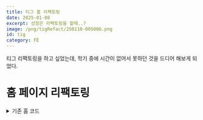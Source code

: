 ```yaml
---
title: 티그 홈 리팩토링
date: 2025-01-08
excerpt: 성장은 리팩토링을 할때..?
image: /png/tigRefact/250110-005006.png
id: tig
category: FE
---
```


티그 리팩토링을 하고 싶었는데, 학기 중에 시간이 없어서 못하던 것을 드디어 해보게 되었다.

# 홈 페이지 리팩토링

<details>
  <summary>기존 홈 코드</summary>
  <div markdown="1">
```tsx
'use client';
...

const bannerArray: React.FunctionComponent<React.SVGProps<SVGSVGElement>>[] = [
HomeBannerSVG1,
HomeBannerSVG2,
HomeBannerSVG3,
HomeBannerSVG4,
HomeBannerSVG5,
];

const bannerLinkArray = [
'https://tigleisure.com/',
'https://longing-scallop-dfd.notion.site/3-000-2a2677fd096047a8b715219db39cd15d?pvs=4',
'https://longing-scallop-dfd.notion.site/10-000-5-87053ece85e2448e9744d89465dbffde?pvs=4',
'https://longing-scallop-dfd.notion.site/10-000-5-87053ece85e2448e9744d89465dbffde?pvs=4',
'https://longing-scallop-dfd.notion.site/3-000-won-discount-coupon-policy-74d16e4cb53c4c90bac604ebd03599b4?pvs=4',
];

export default function Home() {
  return (
    <Suspense fallback={<TigLoadingPage />}>
      <HomeContent />
    </Suspense>
  );
}

function HomeContent() {
const [currentBanner, setCurrentBanner] = useState(0);
const [isBannerClicked, setIsBannerClicked] = useState(false);
const router = useRouter();
const CurrentBannerSVG = bannerArray[currentBanner];

const nextBanner = () => {
setCurrentBanner((prev) => (prev + 1) % bannerArray.length);
};

const prevBanner = () => {
setCurrentBanner(
(prev) => (prev - 1 + bannerArray.length) % bannerArray.length
);
};

useEffect(() => {
let timer: string | number | NodeJS.Timeout | undefined;
if (!isBannerClicked) {
timer = setInterval(nextBanner, 3000);
} else {
clearInterval(timer);
}

    return () => clearInterval(timer);

}, [isBannerClicked]);
const MAINARRAY = mainArray;
const { clubCards, recommendClubCards, isSuccess } = useGeolocation();
const [isVisible, setIsVisible] = useState(true);
const [lastScrollY, setLastScrollY] = useState(0);

useEffect(() => {
if (typeof window === 'undefined') return;

    const controlNavbar = () => {
      const currentScrollY = document.documentElement.scrollTop;
      console.log(currentScrollY);
      if (currentScrollY > lastScrollY) {
        setIsVisible(false);
      } else {
        setIsVisible(true);
      }
      setLastScrollY(currentScrollY);
    };

    window.addEventListener('scroll', controlNavbar);

    return () => {
      window.removeEventListener('scroll', controlNavbar);
    };

}, [lastScrollY]);

return (

<main className="w-full flex flex-col pb-[40px] bg-white">
  <SearchHeader isHomeOrResultPage className="sticky" />
  <Tabs
    tabArray={MAINARRAY}
    from="home"
    className={`stickytransition-transform duration-300 ease-in-out z-[9] top-[58px] ${
      isVisible ? 'translate-y-0' : '-translate-y-300'
    }`}
  />
  {!isSuccess && <TigLoadingPage />}
  {isSuccess && (
    <>
      <div
        className="relative w-full max-w-[640px] mb-5 cursor-pointer"
        onMouseDown={() => setIsBannerClicked(true)}
        onMouseUp={() => setIsBannerClicked(false)}
        onMouseLeave={() => setIsBannerClicked(false)}
        onClick={() => {
          router.push(bannerLinkArray[currentBanner]);
        }}
      >
        <CurrentBannerSVG className="w-full h-auto" />
        <div className="absolute bottom-[14px] right-5 bg-black bg-opacity-50 text-white px-2 py-1 rounded  caption4">
          {currentBanner + 1}&nbsp;&nbsp;|&nbsp;&nbsp;{bannerArray.length}
        </div>
      </div>
      <UIList />
      {clubCards.length !== 0 && (
        <HomeCardList
          title="근처에서 즐길 수 있는 스포츠예요"
          Card={clubCards}
        />
      )}
      <HomeCardList title="이런 스포츠 어때요?" Card={recommendClubCards} />
      <Footer />
    </>
  )}
</main>
); }

````
  </div>
</details>

기존의 코드... 사실 리팩토링을 한 번도 안한 것은 아니기 때문에 API 호출하는 부분은 어느정도 빼놨지만, 새로운 기능들이 추가되면서 정신없어졌다. 좀 심할정도..

<br /> 리팩토링을 시작하기 전에 전체 틀을 바꾸고 싶었다.

`Next.js`를 사용하면 만들었지만, 대부분의 컴포넌트에 `use client`를 사용하여 넥스트를 사용하는 이유가 없어지고 있다는 느낌을 많이 받았다.
유저와의 상호작용이 많이 필요하고, 로그인/비로그인 유저를 구분하기 위해 어쩔 수 없다고 합리화 하고 있었지만 변명뿐이라는 생각을 항상 했었다.

## 로그인 / 비로그인 유저 구분

토큰을 사용해 구분해야 하는데, `http-only` 속성이 부여된 쿠키는 까보지 못한다는 생각때문에 AT는 헤더로 옮겨와 로컬스토리지에 심어두는 방식을 이용했지만
이 방법은 `XSS`공격에 위험요인이 될 수 있다고 생각했다.

이를 위해 RSC와 middleware를 사용했다. CC는 클라이언트 단이기 때문에 `http-only`속성이 부여된 쿠키는 읽어볼 수 없지만 RSC는 서버단이기 때문에 읽을 수 있었다.

쿠키에서 토큰을 읽을 수 있다면 로그인/비로그인 유저구분을 정상적으로 할 수 있고 플러스알파로 성능향상, 보안강화의 이점이 있었기 때문에 적용했다.

## 선언형 컴포넌트

또한 `Suspense`를 사용하지 않았기 때문에 명령형 컴포넌트로 만들었는데 이는 가독성을 많이 해친다고 생각해서 선언형으로 바꾸고 싶었다.
이를 위해선 먼저 바꿔야할 부분들이 있었다.

### 기존 로직 변경

먼저 우리 `home`의 API는 나의 위,경도를 사용한다. MVP를 만들었을때 내 정보를 쏘니깐 이건 `POST`메서드를 사용해야지 하고 `POST`로 만들었지만, 이렇게 하면 `suspense`를 적용할 수 없다. 그리고 `POST`요청은 DB의 데이터가 변경될 때 사용하는 것이 맞으므로 메서드 사용이 잘못된 부분도 있었다.

현재 `tanstack query`에서는 `useMutate`에서는 suspense 관련 기능을 사용할 수 없었고 `useSuspenseQuery`, 즉 `GET`요청을 사용한 경우에만 이를 이용할 수 있었다. 이를 위해 백엔드와 함께 메서드를 변경했다.

<br/ >이제 서버에서 토큰을 확인해 로그인여부를 구분할 수 있으므로 필요한 API를 구분해 불러왔다. 이렇게 함으로써 스트리밍도 적용할 수 있게 되었다. 홈 배너, 카테고리등은 SSR를 통해 구현할 수 있기 때문에 적용해줬다.

### 커스텀 훅 구현

####  useScroll()훅 구현
  실질적으로 스크롤 관련해서 필요한 상태는 `isVisible`이다. 커스텀훅을 만들고 이 값만 받아오도록 수정했다.
####  컴포넌트 화
  홈 배너는 아예 다른 구역이기 때문에 컴포넌트화 했고, 구분할 수 있는 부분들은 구분해줬다.
####  useLocation()훅 리팩토링
  코드 내부에서 위치를 받아오는 로직이 있었는데, 이 훅 역시 분리해줘서 가독성을 높여줬다.

# 리팩토링 후
```ts
//page.tsx(RSC)
export default function Home() {
  const isLogin = cookies().get('accessToken') !== undefined;

  return (
    <main className="w-full flex flex-col pb-[40px] bg-white shadow-mainShadow">
      <HomeContent isLogin={isLogin}>
        <HomeBanner />
        <UIList />
      </HomeContent>
    </main>
  );
}
```

```ts
//homeContent.tsx(CC)
export default function HomeContent({
  isLogin,
  children,
}: {
  isLogin: boolean;
  children: React.ReactNode;
}) {
  const MAINARRAY = mainArray;
  const { clubCards, recommendClubCards } = useGeolocation(isLogin);
  const { isVisible } = useScroll();

  return (
    <>
      <SearchHeader isHomeOrResultPage className="sticky" />
      <Tabs
        tabArray={MAINARRAY}
        from="home"
        className={`stickytransition-transform duration-300 ease-in-out z-[9] top-[58px] ${
          isVisible ? 'translate-y-0' : '-translate-y-300'
        }`}
      />
      {children}
      <HomeCardList title="근처에서 즐길 수 있는 스포츠예요" Card={clubCards} />
      <HomeCardList title="이런 스포츠 어때요?" Card={recommendClubCards} />
      <Footer />
    </>
  );
}
```

훨씬 깔끔해졌다.

선언형 컴포넌트를 사용함으로써 분기처리를 할 필요가 없어졌고, 커스텀 훅을 분리하여 필요한 상태만 가져와 사용하여 가독성이 좋아졌다. 또한 컴포넌트로 분리함으로써 무슨 역할을 하는지 알기 쉬워졌다.

SSR 및 스트리밍을 적용해서 `pre-rendering`이 가능한 부분은 미리 렌더링 해주고, 부분적으로 `Suspense`를 걸어 UX를 향상시켰다.

<br />
### 기존 홈 로딩
<img
  src="/png/tig/250127-181651.png"
  alt="기존홈로딩"
  width={200}
  height={300}
/>
<br />
### 현재 홈 로딩
<img
  src="/png/tig/250127-181728.png"
  alt="기존홈로딩"
  width={200}
  height={300}
/>

<br />

# 폰트 개선

```css
@font-face {
  font-family: 'Pretendard';
  src: url('../styles/fonts/Pretendard-Bold.otf') format('opentype');
  font-weight: bold;
  font-style: normal;
}

@font-face {
  font-family: 'Pretendard';
  src: url('../styles/fonts/Pretendard-SemiBold.otf') format('opentype');
  font-weight: 600;
  font-style: normal;
}

@font-face {
  font-family: 'Pretendard';
  src: url('../styles/fonts/Pretendard-Medium.otf') format('opentype');
  font-weight: 500;
  font-style: normal;
}

@font-face {
  font-family: 'Pretendard';
  src: url('../styles/fonts/Pretendard-Regular.otf') format('opentype');
  font-weight: normal;
  font-style: normal;
}

* {
  ...
  font-family: Pretendard, 'Pretendard Variable', -apple-system,
    BlinkMacSystemFont, system-ui, Roboto, 'Helvetica Neue', 'Segoe UI',
    'Apple SD Gothic Neo', 'Noto Sans KR', 'Malgun Gothic', 'Apple Color Emoji',
    'Segoe UI Emoji', 'Segoe UI Symbol', sans-serif;
}
```

![250127-183217](/png/tig/250127-183217.png)
`otf`방식을 사용하고 있었다. 이 방식을 채택했던 이유는 이렇게 해야 모바일 환경에서도 깨지지 않는다고 생각했기 떄문이다.

하지만 이 방식은 네트워크상 시간소요가 과하게 되었고, 무엇보다 SSR를 적용을 하니 깜빡임현상이 일어났다.

<br />
`otf`는 OpenType Font의 약자로 일반폰트형식이지만 웹 환경 최적화가 이루어져있지 않기
때문에 용량이 크고 로딩하는데 시간이 오래걸렸다. 그래서 이를 `woff`, Web Open Font
Format으로 변경해줬다.

```css
* {
  box-sizing: border-box;
  font-size: 16px;
  padding: 0;
  margin: 0;
  font-family: 'Pretendard Variable', -apple-system, BlinkMacSystemFont, system-ui,
    Roboto, 'Helvetica Neue', 'Segoe UI', 'Apple SD Gothic Neo', 'Noto Sans KR',
    'Malgun Gothic', 'Apple Color Emoji', 'Segoe UI Emoji', 'Segoe UI Symbol', sans-serif;
}
```

```ts
import localFont from 'next/font/local';

const pretendard = localFont({
  src: '../styles/fonts/PretendardVariable.woff2',
  display: 'swap',
  weight: '45 920',
});
...
export default function RootLayout({
  children,
}: Readonly<{
  children: React.ReactNode;
}>) {
  return (
    <html lang="ko">
      <body className={pretendard.className}>
  ...
```
![250127-183034](/png/tig/250127-183034.png)
`next/font/local`을 통해 최적화까지 거쳐주니 속도를 500% 향상시킬 수 있었고, `display: swap`을 통해 깜빡임 현상도 없앨 수 있었다.

# 쿠키처리
쿠키는 백엔드에서 발급해준다. 물론 프론트에서 발급할 수도 있다. 클라이언트에서 발급하는 쿠키는 `http-only`를 부여할 수 없기 때문에 로컬스토리지에 저장하는 것과 별반 다를 게 없다.

쿠키를 사용하는 로직으로 변경하면서 모든 요청에 쿠키가 담기길 바랬다. 배포서버기준에서는 문제가 없지만 개발서버에서는 문제가 발생했다.

로컬서버의 도메인은 `localhost:3000`이고 api를 요청하는 서버서는 `test.tig...이다. 그리고 백엔드에서 담아주는 쿠키의 도메인값은 `.tig...`이라 서버 API 요청에는 쿠키가 정상적으로 담기지만 페이지 요청에는 담기지 않았다.

나는 미들웨어 혹은 RSC에서 토큰을 사용해 분기처리를 하려 했는데, 여기서는 쿠키가 담겨있지 않아서 문제가 되었다.

## 로컬서버 도메인을 바꾼다?
`etc/hosts`파일에 `127.0.0.1`의 도메인을 수정하는 방식을 사용하면 내 로컬서버에서 임의의 도메인을 사용할 수 있지만, 이는 정상적으로 동작하지 않았다. 정확한 이유는 찾지 못했지만, DNS관련해서 문제가 있는거 아닐까 생각했다.

## 개발서버 기준으로 쿠키를 2개 쏴줘
이게 올바른 해결책이라고 생각했다. 개발서버에서 보내는 요청은 도메인이 `localhost`, `test.tig...` 이렇게 2개를 보내주면 된다고 생각했다. GA도 이 방법을 사용하고 있기 떄문에 최선의 방법이라고 생각했지만, 백엔드에서 시도해봤지만 구현이 불가능 하다고 했다.

## 개발서버일때만 내가 쿠키에 담아서 사용하자.
최후의 방법으로 사용한 방법은 개발서버 기준으로 로그인 시 헤더에 AT를 넘겨주면 내가 클라이언트에서 쿠키에 박아 사용하는 방법이다. 이는 브라우저에서 접근이 가능하지만, 개발서버에서만 그렇기 떄문에 문제가 되지 않는다.

<br />현재는 마지막 방법을 사용하고 있고, 백엔드에서 2번째 방법 구현에 성공하면 바꿀 예정이다.

# tanstack query 동기화 이슈 해결
낙관적 업데이트를 했을때, 예약을 성공/실패 했을때 원하는대로 동기화가 일어나지 않았다.

예약에 성공했음에도 새로고침 이전까지 예약이 생기지 않는다거나, 낙관적 업데이트를 홈 페이지에서 실행했는데 위시리스트에 들어가보면 새로고침 이전까지 반영이 되어있지 않는다는 등.

이는 `devtools`를 통해 디버깅하며 해결했다.

## 디버깅
위시리스트 추가하는 경우를 살펴보자. 

업데이트 이후 `queryClient.invalidateQueries({ queryKey: ['wishlist'] });`를 통해 `queryKey`를 무효화 시켜줬지만, 사라지지 않았다.
`devtools`를 보니, `inactive`인 데이터에 대해서는 `invalidateQueries`가 적용되지 않고 있었다.

그래서 `queryClient.removeQueries({ queryKey: ['wishlist'] });`를 통해 쿼리를 삭제하는 방법을 시도해보았다.
분명 삭제는 되었지만, 위시리스트 페이지에 접속하면 다시 쿼리가 살아났다. 캐시문제인가? 싶어서 `queryCache.clear();`를 추가했음에도 동작하지 않았다.

그럼 리패칭이 필요한 건가? 싶어서 `queryClient.refetchQueries({ queryKey: ['wishlist']});`를 사용했더니 원하는대로 동작하였다.